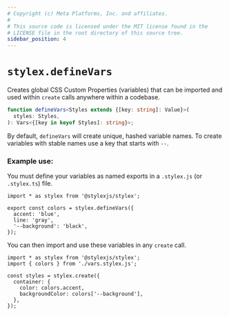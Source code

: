```yaml
---
# Copyright (c) Meta Platforms, Inc. and affiliates.
#
# This source code is licensed under the MIT license found in the
# LICENSE file in the root directory of this source tree.
sidebar_position: 4
---
```


# `stylex.defineVars`

Creates global CSS Custom Properties (variables) that can be imported and used
within `create` calls anywhere within a codebase.

```ts
function defineVars<Styles extends {[key: string]: Value}>(
  styles: Styles,
): Vars<{[key in keyof Styles]: string}>;
```

By default, `defineVars` will create unique, hashed variable names. To create
variables with stable names use a key that starts with `--`.

### Example use:

You must define your variables as named exports in a `.stylex.js` (or
`.stylex.ts`) file.

```tsx title="vars.stylex.js"
import * as stylex from '@stylexjs/stylex';

export const colors = stylex.defineVars({
  accent: 'blue',
  line: 'gray',
  '--background': 'black',
});
```

You can then import and use these variables in any `create` call.

```tsx
import * as stylex from '@stylexjs/stylex';
import { colors } from './vars.stylex.js';

const styles = stylex.create({
  container: {
    color: colors.accent,
    backgroundColor: colors['--background'],
  },
});
```
